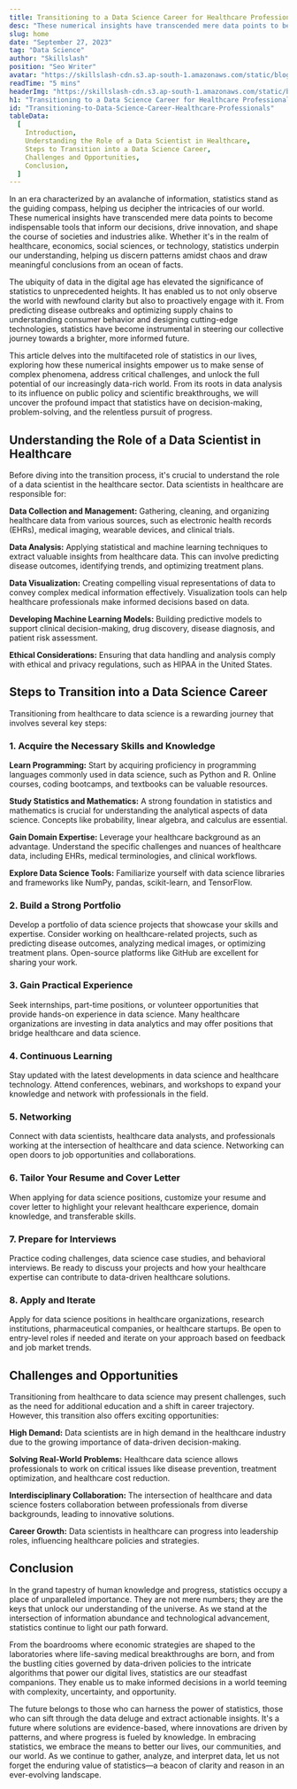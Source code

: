 ```yaml
---
title: Transitioning to a Data Science Career for Healthcare Professionals - Skillslash
desc: "These numerical insights have transcended mere data points to become indispensable tools that inform our decisions, drive innovation, and shape the course of societies and industries alike."
slug: home
date: "September 27, 2023"
tag: "Data Science"
author: "Skillslash"
position: "Seo Writer"
avatar: "https://skillslash-cdn.s3.ap-south-1.amazonaws.com/static/blog/avatar-01.webp"
readTime: "5 mins"
headerImg: "https://skillslash-cdn.s3.ap-south-1.amazonaws.com/static/blog/transitioning-to-data-science-career-to-a-health-care-professional-header-27-sept.png"
h1: "Transitioning to a Data Science Career for Healthcare Professionals"
id: "Transitioning-to-Data-Science-Career-Healthcare-Professionals"
tableData:
  [
    Introduction,
    Understanding the Role of a Data Scientist in Healthcare,
    Steps to Transition into a Data Science Career,
    Challenges and Opportunities,
    Conclusion,
  ]
---
```


In an era characterized by an avalanche of information, statistics stand as the guiding compass, helping us decipher the intricacies of our world. These numerical insights have transcended mere data points to become indispensable tools that inform our decisions, drive innovation, and shape the course of societies and industries alike. Whether it's in the realm of healthcare, economics, social sciences, or technology, statistics underpin our understanding, helping us discern patterns amidst chaos and draw meaningful conclusions from an ocean of facts.

The ubiquity of data in the digital age has elevated the significance of statistics to unprecedented heights. It has enabled us to not only observe the world with newfound clarity but also to proactively engage with it. From predicting disease outbreaks and optimizing supply chains to understanding consumer behavior and designing cutting-edge technologies, statistics have become instrumental in steering our collective journey towards a brighter, more informed future.

This article delves into the multifaceted role of statistics in our lives, exploring how these numerical insights empower us to make sense of complex phenomena, address critical challenges, and unlock the full potential of our increasingly data-rich world. From its roots in data analysis to its influence on public policy and scientific breakthroughs, we will uncover the profound impact that statistics have on decision-making, problem-solving, and the relentless pursuit of progress.

## **Understanding the Role of a Data Scientist in Healthcare**

Before diving into the transition process, it's crucial to understand the role of a data scientist in the healthcare sector. Data scientists in healthcare are responsible for:

**Data Collection and Management:** Gathering, cleaning, and organizing healthcare data from various sources, such as electronic health records (EHRs), medical imaging, wearable devices, and clinical trials.

**Data Analysis:** Applying statistical and machine learning techniques to extract valuable insights from healthcare data. This can involve predicting disease outcomes, identifying trends, and optimizing treatment plans.

**Data Visualization:** Creating compelling visual representations of data to convey complex medical information effectively. Visualization tools can help healthcare professionals make informed decisions based on data.

**Developing Machine Learning Models:** Building predictive models to support clinical decision-making, drug discovery, disease diagnosis, and patient risk assessment.

**Ethical Considerations:** Ensuring that data handling and analysis comply with ethical and privacy regulations, such as HIPAA in the United States.

## **Steps to Transition into a Data Science Career**

Transitioning from healthcare to data science is a rewarding journey that involves several key steps:

### **1. Acquire the Necessary Skills and Knowledge**

**Learn Programming:** Start by acquiring proficiency in programming languages commonly used in data science, such as Python and R. Online courses, coding bootcamps, and textbooks can be valuable resources.

**Study Statistics and Mathematics:** A strong foundation in statistics and mathematics is crucial for understanding the analytical aspects of data science. Concepts like probability, linear algebra, and calculus are essential.

**Gain Domain Expertise:** Leverage your healthcare background as an advantage. Understand the specific challenges and nuances of healthcare data, including EHRs, medical terminologies, and clinical workflows.

**Explore Data Science Tools:** Familiarize yourself with data science libraries and frameworks like NumPy, pandas, scikit-learn, and TensorFlow.

### **2. Build a Strong Portfolio**

Develop a portfolio of data science projects that showcase your skills and expertise. Consider working on healthcare-related projects, such as predicting disease outcomes, analyzing medical images, or optimizing treatment plans. Open-source platforms like GitHub are excellent for sharing your work.

### **3. Gain Practical Experience**

Seek internships, part-time positions, or volunteer opportunities that provide hands-on experience in data science. Many healthcare organizations are investing in data analytics and may offer positions that bridge healthcare and data science.

### **4. Continuous Learning**

Stay updated with the latest developments in data science and healthcare technology. Attend conferences, webinars, and workshops to expand your knowledge and network with professionals in the field.

### **5. Networking**

Connect with data scientists, healthcare data analysts, and professionals working at the intersection of healthcare and data science. Networking can open doors to job opportunities and collaborations.

### **6. Tailor Your Resume and Cover Letter**

When applying for data science positions, customize your resume and cover letter to highlight your relevant healthcare experience, domain knowledge, and transferable skills.

### **7. Prepare for Interviews**

Practice coding challenges, data science case studies, and behavioral interviews. Be ready to discuss your projects and how your healthcare expertise can contribute to data-driven healthcare solutions.

### **8. Apply and Iterate**

Apply for data science positions in healthcare organizations, research institutions, pharmaceutical companies, or healthcare startups. Be open to entry-level roles if needed and iterate on your approach based on feedback and job market trends.

## **Challenges and Opportunities**

Transitioning from healthcare to data science may present challenges, such as the need for additional education and a shift in career trajectory. However, this transition also offers exciting opportunities:

**High Demand:** Data scientists are in high demand in the healthcare industry due to the growing importance of data-driven decision-making.

**Solving Real-World Problems:** Healthcare data science allows professionals to work on critical issues like disease prevention, treatment optimization, and healthcare cost reduction.

**Interdisciplinary Collaboration:** The intersection of healthcare and data science fosters collaboration between professionals from diverse backgrounds, leading to innovative solutions.

**Career Growth:** Data scientists in healthcare can progress into leadership roles, influencing healthcare policies and strategies.

## **Conclusion**

In the grand tapestry of human knowledge and progress, statistics occupy a place of unparalleled importance. They are not mere numbers; they are the keys that unlock our understanding of the universe. As we stand at the intersection of information abundance and technological advancement, statistics continue to light our path forward.

From the boardrooms where economic strategies are shaped to the laboratories where life-saving medical breakthroughs are born, and from the bustling cities governed by data-driven policies to the intricate algorithms that power our digital lives, statistics are our steadfast companions. They enable us to make informed decisions in a world teeming with complexity, uncertainty, and opportunity.

The future belongs to those who can harness the power of statistics, those who can sift through the data deluge and extract actionable insights. It's a future where solutions are evidence-based, where innovations are driven by patterns, and where progress is fueled by knowledge. In embracing statistics, we embrace the means to better our lives, our communities, and our world. As we continue to gather, analyze, and interpret data, let us not forget the enduring value of statistics—a beacon of clarity and reason in an ever-evolving landscape.
